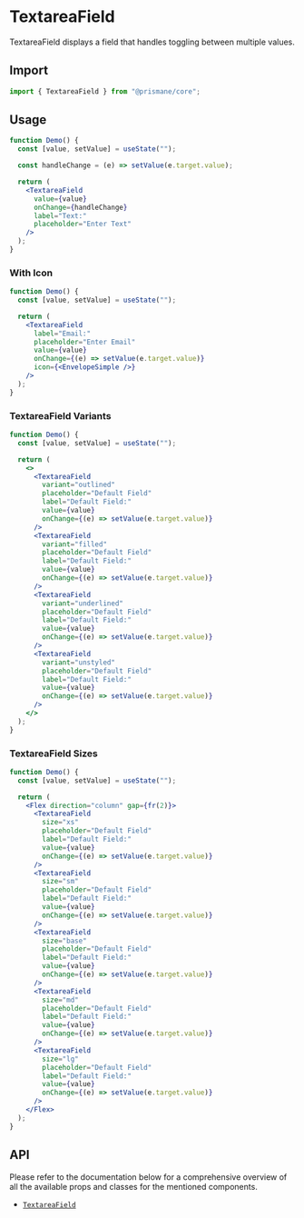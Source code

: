 # TextareaField

TextareaField displays a field that handles toggling between multiple values.

## Import

```js
import { TextareaField } from "@prismane/core";
```

## Usage

```jsx
function Demo() {
  const [value, setValue] = useState("");

  const handleChange = (e) => setValue(e.target.value);

  return (
    <TextareaField
      value={value}
      onChange={handleChange}
      label="Text:"
      placeholder="Enter Text"
    />
  );
}
```

### With Icon

```jsx
function Demo() {
  const [value, setValue] = useState("");

  return (
    <TextareaField
      label="Email:"
      placeholder="Enter Email"
      value={value}
      onChange={(e) => setValue(e.target.value)}
      icon={<EnvelopeSimple />}
    />
  );
}
```

### TextareaField Variants

```jsx
function Demo() {
  const [value, setValue] = useState("");

  return (
    <>
      <TextareaField
        variant="outlined"
        placeholder="Default Field"
        label="Default Field:"
        value={value}
        onChange={(e) => setValue(e.target.value)}
      />
      <TextareaField
        variant="filled"
        placeholder="Default Field"
        label="Default Field:"
        value={value}
        onChange={(e) => setValue(e.target.value)}
      />
      <TextareaField
        variant="underlined"
        placeholder="Default Field"
        label="Default Field:"
        value={value}
        onChange={(e) => setValue(e.target.value)}
      />
      <TextareaField
        variant="unstyled"
        placeholder="Default Field"
        label="Default Field:"
        value={value}
        onChange={(e) => setValue(e.target.value)}
      />
    </>
  );
}
```

### TextareaField Sizes

```jsx
function Demo() {
  const [value, setValue] = useState("");

  return (
    <Flex direction="column" gap={fr(2)}>
      <TextareaField
        size="xs"
        placeholder="Default Field"
        label="Default Field:"
        value={value}
        onChange={(e) => setValue(e.target.value)}
      />
      <TextareaField
        size="sm"
        placeholder="Default Field"
        label="Default Field:"
        value={value}
        onChange={(e) => setValue(e.target.value)}
      />
      <TextareaField
        size="base"
        placeholder="Default Field"
        label="Default Field:"
        value={value}
        onChange={(e) => setValue(e.target.value)}
      />
      <TextareaField
        size="md"
        placeholder="Default Field"
        label="Default Field:"
        value={value}
        onChange={(e) => setValue(e.target.value)}
      />
      <TextareaField
        size="lg"
        placeholder="Default Field"
        label="Default Field:"
        value={value}
        onChange={(e) => setValue(e.target.value)}
      />
    </Flex>
  );
}
```

## API

Please refer to the documentation below for a comprehensive overview of all the available props and classes for the mentioned components.

- [`TextareaField`](/docs/components-api/textarea-field-api)

